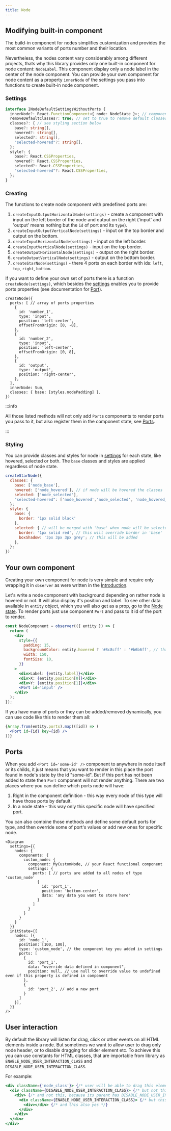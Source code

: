 ```yaml
---
title: Node
---
```


## Modifying built-in component

The build-in component for nodes simplifies customization and provides the most common variants of ports number and their location. 

Nevertheless, the nodes content vary considerably among different projects, thats why this library provides only one built-in component for node content: `NodeLabel`. This component display only a node label in the center of the node component. You can provide your own component for node content as a property `innerNode` of the settings you pass into functions to create built-in node component.

### Settings

```ts 
interface INodeDefaultSettingsWithoutPorts {
  innerNode?: React.FunctionComponent<{ node: NodeState }>; // component to display node content
  removeDefaultClasses?: true; // set to true to remove default classes
  classes?: { // see styling section below
    base?: string[],
    hovered?: string[],
    selected?: string[],
    "selected-hovered"?: string[],
  };
  style?: {
    base?: React.CSSProperties,
    hovered?: React.CSSProperties,
    selected?: React.CSSProperties,
    "selected-hovered"?: React.CSSProperties,
  };
}
```

### Creating

The functions to create node component with predefined ports are:
1. `createInputOutputHorizontalNode(settings)` - create a component with input on the left border of the node and output on the right ('input' and 'output' means nothing but the `id` of port and its `type`).
2. `createInputOutputVerticalNode(settings)` - input on the top border and output on the bottom.
3. `createInputHorizontalNode(settings)` - input on the left border.
4. `createInputVerticalNode(settings)` - input on the top border.
5. `createOutputHorizontalNode(settings)` - output on the right border.
6. `createOutputVerticalNode(settings)` - output on the bottom border.
7. `createStarNode(settings)` - there 4 ports on each border with ids: `left`, `top`, `right`, `bottom`.

If you want to define your own set of ports there is a function `createNode(settings)`, which besides the [settings](#settings) enables you to provide ports properties (see documentation for [Port](port)).
```tsx title="Definition of Sum node component from calculator example"
createNode({
  ports: [ // array of ports properties
    {
      id: 'number_1',
      type: 'input',
      position: 'left-center',
      offsetFromOrigin: [0, -8],
    },
    {
      id: 'number_2',
      type: 'input',
      position: 'left-center',
      offsetFromOrigin: [0, 8],
    },
    {
      id: 'output',
      type: 'output',
      position: 'right-center',
    },
  ],
  innerNode: Sum,
  classes: { base: [styles.nodePadding] },
})
```

:::info

All those listed methods will not only add `Port`s components to render ports you pass to it, but also register them in the component state, see [Ports](#ports).

:::

### Styling

You can provide classes and styles for node in [settings](#settings) for each state, like hovered, selected or both. The `base` classes and styles are applied regardless of node state.

```jsx
createStarNode({
  classes: {
    base: ['node_base'],
    hovered: ['node_hovered'], // if node will be hovered the classes 'node_base' and 'node_hovered' will be added to component along with the default ones
    selected: ['node_selected'],
    "selected-hovered": ['node_hovered','node_selected', 'node_hovered_and_selected'],
  };
  style: {
    base: {
      border: '1px solid black'
    },
    selected: { // will be merged with 'base' when node will be selected
      border: '1px solid red', // this will override border in 'base'
      boxShadow: '3px 3px 3px grey'; // this will be added
    },
  };
})
```

## Your own component

Creating your own component for node is very simple and require only wrapping it in `observer` as were written in the [Introduction](introduction).

Let's write a node component with background depending on rather node is hovered or not. It will also display it's position and label. To see other data available in `entity` object, which you will also get as a prop, go to the [Node state](../api/classes/NodeState.md).
To render ports just use component `Port` and pass to it id of the port to render.

```jsx
const NodeComponent = observer(({ entity }) => {
  return (
    <div
      style={{
        padding: 15,
        backgroundColor: entity.hovered ? '#8c8cff' : '#b6b6ff', // thanks to wrapping in 'observer' component will subscribe to all properties you read from any observable object
        width: 150,
        fontSize: 10,
      }}
    >
      <div>Label: {entity.label]}</div>
      <div>X: {entity.position[0]}</div>
      <div>Y: {entity.position[1]}</div>
      <Port id='input' />
    </div>
  );
});
```

If you have many of ports or they can be added/removed dynamically, you can use code like this to render them all:
```jsx
{Array.from(entity.ports).map(([id]) => (
  <Port id={id} key={id} />
))}
```

## Ports
When you add `<Port id='some-id' />` component to anywhere in node itself or its childs, it just means that you want to render in this place the port found in node's state by the id "some-id". But if this port has not been added to state then `Port` component will not render anything. There are two places where you can define which ports node will have:
1. Right in the component definition - this way every node of this type will have those ports by default.
2. In a node state - this way only this specific node will have specified port.

You can also combine those methods and define some default ports for type, and then override some of port's values or add new ones for specific node.
```tsx title="Example"
<Diagram
  settings={{
    nodes: {
      components: {
        custom_node: {
          component: MyCustomNode, // your React functional component
          settings: {
            ports: [ // ports are added to all nodes of type 'custom_node'
              { 
                id: 'port_1',
                position: 'bottom-center',
                data: 'any data you want to store here'
              }
            ]
          }
        }
      }
    }
  }}
  initState={{
    nodes: [{
      id: 'node_1',
      position: [100, 100],
      type: 'custom_node', // the component key you added in settings
      ports: [
        {
          id: 'port_1',
          data: "override data defined in component",
          position: null, // use null to override value to undefined even if this property is defined in component
        },
        {
          id: 'port_2', // add a new port
        }
      ]
    }],
  }}
/>
```

## User interaction

By default the library will listen for drag, click or other events on all HTML elements inside a node. But sometimes we want to allow user to drag only node header, or to disable dragging for slider element etc. To achieve this you can use constants for HTML classes, that are importable from library as `ENABLE_NODE_USER_INTERACTION_CLASS` and `DISABLE_NODE_USER_INTERACTION_CLASS`.

For example:
```jsx
<div className={'node_class'}> {/* user will be able to drag this element */}
  <div className={DISABLE_NODE_USER_INTERACTION_CLASS}> {/* but not this */}
    <div> {/* and not this, because its parent has DISABLE_NODE_USER_INTERACTION_CLASS */}
      <div className={ENABLE_NODE_USER_INTERACTION_CLASS}> {/* but this user will be able to drag again */}
        <div></div> {/* and this also yes */}
      </div>
    </div>
  </div>
</div>
```